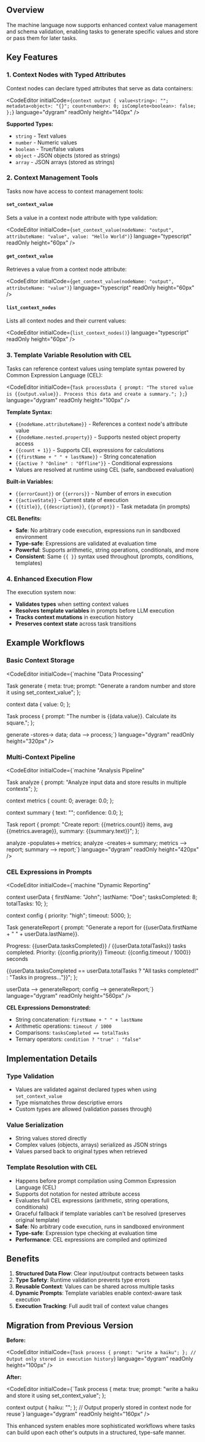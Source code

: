 
<PageLayout title="Context and Schema Management Guide">


<Layout>


## Overview

The machine language now supports enhanced context value management and schema validation, enabling tasks to generate specific values and store or pass them for later tasks.

## Key Features

### 1. Context Nodes with Typed Attributes

Context nodes can declare typed attributes that serve as data containers:

<CodeEditor
    initialCode={`context output {
  value<string>: "";
  metadata<object>: "{}";
  count<number>: 0;
  isComplete<boolean>: false;
};`}
    language="dygram"
    readOnly
    height="140px"
/>

**Supported Types:**
- `string` - Text values
- `number` - Numeric values
- `boolean` - True/false values
- `object` - JSON objects (stored as strings)
- `array` - JSON arrays (stored as strings)

### 2. Context Management Tools

Tasks now have access to context management tools:

#### `set_context_value`
Sets a value in a context node attribute with type validation:

<CodeEditor
    initialCode={`set_context_value(nodeName: "output", attributeName: "value", value: "Hello World")`}
    language="typescript"
    readOnly
    height="60px"
/>

#### `get_context_value`
Retrieves a value from a context node attribute:

<CodeEditor
    initialCode={`get_context_value(nodeName: "output", attributeName: "value")`}
    language="typescript"
    readOnly
    height="60px"
/>

#### `list_context_nodes`
Lists all context nodes and their current values:

<CodeEditor
    initialCode={`list_context_nodes()`}
    language="typescript"
    readOnly
    height="60px"
/>

### 3. Template Variable Resolution with CEL

Tasks can reference context values using template syntax powered by Common Expression Language (CEL):

<CodeEditor
    initialCode={`Task processData {
  prompt: "The stored value is {{output.value}}. Process this data and create a summary.";
};`}
    language="dygram"
    readOnly
    height="100px"
/>

**Template Syntax:**
- `{{nodeName.attributeName}}` - References a context node's attribute value
- `{{nodeName.nested.property}}` - Supports nested object property access
- `{{count + 1}}` - Supports CEL expressions for calculations
- `{{firstName + " " + lastName}}` - String concatenation
- `{{active ? "Online" : "Offline"}}` - Conditional expressions
- Values are resolved at runtime using CEL (safe, sandboxed evaluation)

**Built-in Variables:**
- `{{errorCount}}` or `{{errors}}` - Number of errors in execution
- `{{activeState}}` - Current state of execution
- `{{title}}`, `{{description}}`, `{{prompt}}` - Task metadata (in prompts)

**CEL Benefits:**
- **Safe**: No arbitrary code execution, expressions run in sandboxed environment
- **Type-safe**: Expressions are validated at evaluation time
- **Powerful**: Supports arithmetic, string operations, conditionals, and more
- **Consistent**: Same `{{ }}` syntax used throughout (prompts, conditions, templates)

### 4. Enhanced Execution Flow

The execution system now:
- **Validates types** when setting context values
- **Resolves template variables** in prompts before LLM execution
- **Tracks context mutations** in execution history
- **Preserves context state** across task transitions

## Example Workflows

### Basic Context Storage

<CodeEditor
    initialCode={`machine "Data Processing"

Task generate {
  meta: true;
  prompt: "Generate a random number and store it using set_context_value";
};

context data {
  value<number>: 0;
};

Task process {
  prompt: "The number is {{data.value}}. Calculate its square.";
};

generate -stores-> data;
data --> process;`}
    language="dygram"
    readOnly
    height="320px"
/>

### Multi-Context Pipeline

<CodeEditor
    initialCode={`machine "Analysis Pipeline"

Task analyze {
  prompt: "Analyze input data and store results in multiple contexts";
};

context metrics {
  count<number>: 0;
  average<number>: 0.0;
};

context summary {
  text<string>: "";
  confidence<number>: 0.0;
};

Task report {
  prompt: "Create report: {{metrics.count}} items, avg {{metrics.average}}, summary: {{summary.text}}";
};

analyze -populates-> metrics;
analyze -creates-> summary;
metrics --> report;
summary --> report;`}
    language="dygram"
    readOnly
    height="420px"
/>

### CEL Expressions in Prompts

<CodeEditor
    initialCode={`machine "Dynamic Reporting"

context userData {
  firstName<string>: "John";
  lastName<string>: "Doe";
  tasksCompleted<number>: 8;
  totalTasks<number>: 10;
};

context config {
  priority<string>: "high";
  timeout<number>: 5000;
};

Task generateReport {
  prompt: "Generate a report for {{userData.firstName + \" \" + userData.lastName}}.

Progress: {{userData.tasksCompleted}} / {{userData.totalTasks}} tasks completed.
Priority: {{config.priority}}
Timeout: {{config.timeout / 1000}} seconds

{{userData.tasksCompleted == userData.totalTasks ? \"All tasks completed!\" : \"Tasks in progress...\"}}";
};

userData --> generateReport;
config --> generateReport;`}
    language="dygram"
    readOnly
    height="560px"
/>

**CEL Expressions Demonstrated:**
- String concatenation: `firstName + " " + lastName`
- Arithmetic operations: `timeout / 1000`
- Comparisons: `tasksCompleted == totalTasks`
- Ternary operators: `condition ? "true" : "false"`

## Implementation Details

### Type Validation
- Values are validated against declared types when using `set_context_value`
- Type mismatches throw descriptive errors
- Custom types are allowed (validation passes through)

### Value Serialization
- String values stored directly
- Complex values (objects, arrays) serialized as JSON strings
- Values parsed back to original types when retrieved

### Template Resolution with CEL
- Happens before prompt compilation using Common Expression Language (CEL)
- Supports dot notation for nested attribute access
- Evaluates full CEL expressions (arithmetic, string operations, conditionals)
- Graceful fallback if template variables can't be resolved (preserves original template)
- **Safe**: No arbitrary code execution, runs in sandboxed environment
- **Type-safe**: Expression type checking at evaluation time
- **Performance**: CEL expressions are compiled and optimized

## Benefits

1. **Structured Data Flow**: Clear input/output contracts between tasks
2. **Type Safety**: Runtime validation prevents type errors
3. **Reusable Context**: Values can be shared across multiple tasks
4. **Dynamic Prompts**: Template variables enable context-aware task execution
5. **Execution Tracking**: Full audit trail of context value changes

## Migration from Previous Version

**Before:**

<CodeEditor
    initialCode={`Task process {
  prompt: "write a haiku";
};
// Output only stored in execution history`}
    language="dygram"
    readOnly
    height="100px"
/>

**After:**

<CodeEditor
    initialCode={`Task process {
  meta: true;
  prompt: "write a haiku and store it using set_context_value";
};

context output {
  haiku<string>: "";
};
// Output properly stored in context node for reuse`}
    language="dygram"
    readOnly
    height="160px"
/>

This enhanced system enables more sophisticated workflows where tasks can build upon each other's outputs in a structured, type-safe manner.

</Layout>


</PageLayout>